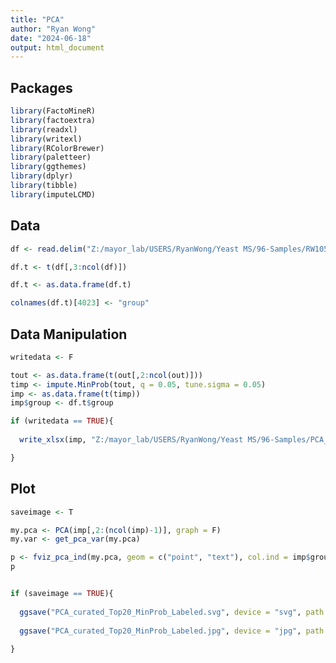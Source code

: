 ---
title: "PCA"
author: "Ryan Wong"
date: "2024-06-18"
output: html_document
---

## Packages

```{r}

library(FactoMineR)
library(factoextra)
library(readxl)
library(writexl)
library(RColorBrewer)
library(paletteer)
library(ggthemes)
library(dplyr)
library(tibble)
library(imputeLCMD)

```

## Data

```{r}

df <- read.delim("Z:/mayor_lab/USERS/RyanWong/Yeast MS/96-Samples/RW105 Correlation heatmap/RW_Data3_Group.txt")

df.t <- t(df[,3:ncol(df)])

df.t <- as.data.frame(df.t)

colnames(df.t)[4023] <- "group"

```

## Data Manipulation

```{r}

writedata <- F

tout <- as.data.frame(t(out[,2:ncol(out)]))
timp <- impute.MinProb(tout, q = 0.05, tune.sigma = 0.05)
imp <- as.data.frame(t(timp))
imp$group <- df.t$group

if (writedata == TRUE){
  
  write_xlsx(imp, "Z:/mayor_lab/USERS/RyanWong/Yeast MS/96-Samples/PCA_Tophits_curated.xlsx")

}
```

## Plot

```{r}

saveimage <- T

my.pca <- PCA(imp[,2:(ncol(imp)-1)], graph = F)
my.var <- get_pca_var(my.pca)

p <- fviz_pca_ind(my.pca, geom = c("point", "text"), col.ind = imp$group, gradient.cols = paletteer_c("grDevices::rainbow", 22), repel = T)
p


if (saveimage == TRUE){
  
  ggsave("PCA_curated_Top20_MinProb_Labeled.svg", device = "svg", path = "Z:/mayor_lab/USERS/RyanWong/Yeast MS/96-Samples", units = "cm", width = 20, height = 15, dpi = 1000)
  
  ggsave("PCA_curated_Top20_MinProb_Labeled.jpg", device = "jpg", path = "Z:/mayor_lab/USERS/RyanWong/Yeast MS/96-Samples", units = "cm", width = 20, height = 15, dpi = 1000)
  
}

```